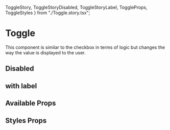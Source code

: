  ToggleStory,
  ToggleStoryDisabled,
  ToggleStoryLabel,
  ToggleProps,
  ToggleStyles
} from "./Toggle.story.tsx";

<Meta title="Components/Toggle" />

# Toggle

This component is similar to the checkbox in terms of logic but changes the way the value is displayed to the user.

<Preview>
  <Story name="Toggle">
    <ToggleStory />
  </Story>
</Preview>

## Disabled

<Preview>
  <Story name="Toggle disabled">
    <ToggleStoryDisabled />
  </Story>
</Preview>

## with label

<Preview>
  <Story name="Toggle label">
    <ToggleStoryLabel />
  </Story>
</Preview>

## Available Props

<ToggleProps />

## Styles Props

<ToggleStyles />
